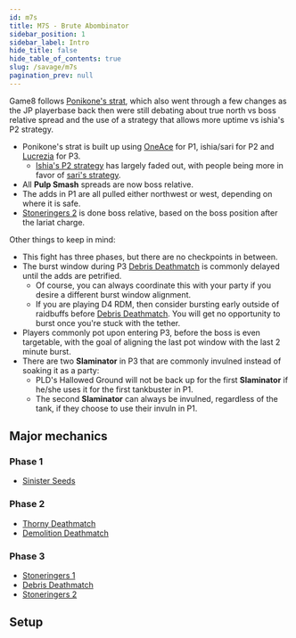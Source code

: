 ```yaml
---
id: m7s
title: M7S - Brute Abombinator
sidebar_position: 1
sidebar_label: Intro
hide_title: false
hide_table_of_contents: true
slug: /savage/m7s
pagination_prev: null
---
```


Game8 follows [Ponikone's strat](https://jp.finalfantasyxiv.com/lodestone/character/13307902/blog/5542016/), which also went through a few changes as the JP playerbase back then were still debating about true north vs boss relative spread and the use of a strategy that allows more uptime vs ishia's P2 strategy.

- Ponikone's strat is built up using [OneAce](https://raidplan.io/plan/XRJkJmu26ZeIB8GR) for P1, ishia/sari for P2 and [Lucrezia](https://youtu.be/iXHokr1t1wM?si=AbA3H_v7sgfR60wx&t=366) for P3.
  - [Ishia's P2 strategy](https://raidplan.io/plan/xE-q2Xqib9AGETwp) has largely faded out, with people being more in favor of [sari's strategy](https://x.com/sf_snff/status/1911437620619411542).
- All <strong>Pulp Smash</strong> spreads are now boss relative.
- The adds in P1 are all pulled either northwest or west, depending on where it is safe.
- [Stoneringers 2](/savage/m7s/stoneringers_2) is done boss relative, based on the boss position after the lariat charge.


Other things to keep in mind:

- This fight has three phases, but there are no checkpoints in between.
- The burst window during P3 [Debris Deathmatch](/savage/m7s/debris_deathmatch) is commonly delayed until the adds are petrified.
  - Of course, you can always coordinate this with your party if you desire a different burst window alignment.
  - If you are playing D4 RDM, then consider bursting early outside of raidbuffs before [Debris Deathmatch](/savage/m7s/debris_deathmatch). You will get no opportunity to burst once you're stuck with the tether.
- Players commonly pot upon entering P3, before the boss is even targetable, with the goal of aligning the last pot window with the last 2 minute burst.
- There are two <strong>Slaminator</strong> in P3 that are commonly invulned instead of soaking it as a party:
  - PLD's Hallowed Ground will not be back up for the first <strong>Slaminator</strong> if he/she uses it for the first tankbuster in P1.
  - The second <strong>Slaminator</strong> can always be invulned, regardless of the tank, if they choose to use their invuln in P1.

## Major mechanics

### Phase 1
- [Sinister Seeds](/savage/m7s/sinister_seeds)

### Phase 2
- [Thorny Deathmatch](/savage/m7s/thorny_deathmatch)
- [Demolition Deathmatch](/savage/m7s/demolition_deathmatch)

### Phase 3
- [Stoneringers 1](/savage/m7s/stoneringers_1)
- [Debris Deathmatch](/savage/m7s/debris_deathmatch)
- [Stoneringers 2](/savage/m7s/stoneringers_2)


## Setup

<Tabs>
<TabItem value="Phase 1" label="Phase 1" default>

<KittenAsset path='m7s/waymark1.png' wrapper='div' />

</TabItem>

<TabItem value="Phase 2" label="Phase 2">

<KittenAsset path='m7s/waymark2.png' wrapper='div' />

</TabItem>

<TabItem value="Phase 3" label="Phase 3">

<KittenAsset path='m7s/waymark3.png' wrapper='div' />

</TabItem>
</Tabs>